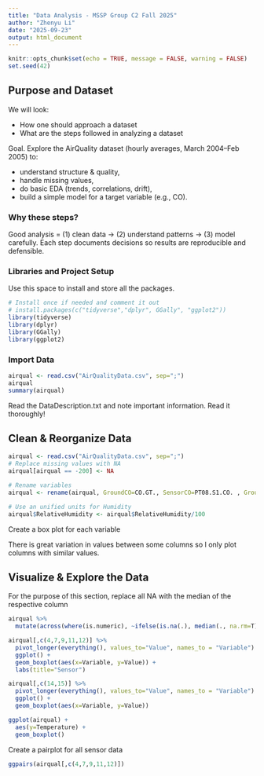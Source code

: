 ```yaml
---
title: "Data Analysis - MSSP Group C2 Fall 2025"
author: "Zhenyu Li"
date: "2025-09-23"
output: html_document
---
```


```r
knitr::opts_chunk$set(echo = TRUE, message = FALSE, warning = FALSE)
set.seed(42)
```

## Purpose and Dataset

We will look:

-   How one should approach a dataset
-   What are the steps followed in analyzing a dataset

Goal. Explore the AirQuality dataset (hourly averages, March 2004–Feb 2005) to:

-   understand structure & quality,
-   handle missing values,
-   do basic EDA (trends, correlations, drift),
-   build a simple model for a target variable (e.g., CO).

### Why these steps?

Good analysis = (1) clean data → (2) understand patterns → (3) model carefully. Each step documents decisions so results are reproducible and defensible.

### Libraries and Project Setup

Use this space to install and store all the packages.

```r
# Install once if needed and comment it out
# install.packages(c("tidyverse","dplyr", GGally", "ggplot2"))
library(tidyverse)
library(dplyr)
library(GGally) 
library(ggplot2)
```

### Import Data

```r
airqual <- read.csv("AirQualityData.csv", sep=";")
airqual
summary(airqual)
```

Read the DataDescription.txt and note important information. Read it thoroughly!

## Clean & Reorganize Data

```r
airqual <- read.csv("AirQualityData.csv", sep=";")
# Replace missing values with NA
airqual[airqual == -200] <- NA

# Rename variables
airqual <- rename(airqual, GroundCO=CO.GT., SensorCO=PT08.S1.CO. , GroundNMHC=NMHC.GT., GroundC6H6=C6H6.GT., SensorNMHC=PT08.S2.NMHC., GroundNOx=NOx.GT., SensorNOx=PT08.S3.NOx., GroundNO2=NO2.GT., SensorNO2=PT08.S4.NO2., SensorO3=PT08.S5.O3.)

# Use an unified units for Humidity
airqual$RelativeHumidity <- airqual$RelativeHumidity/100
```

Create a box plot for each variable

There is great variation in values between some columns so I only plot columns with similar values.

## Visualize & Explore the Data

For the purpose of this section, replace all NA with the median of the respective column

```r
airqual %>% 
  mutate(across(where(is.numeric), ~ifelse(is.na(.), median(., na.rm=T),.)))
```

```r
airqual[,c(4,7,9,11,12)] %>% 
  pivot_longer(everything(), values_to="Value", names_to = "Variable") %>%
  ggplot() +
  geom_boxplot(aes(x=Variable, y=Value)) +
  labs(title="Sensor")
```

```r
airqual[,c(14,15)] %>% 
  pivot_longer(everything(), values_to="Value", names_to = "Variable") %>%
  ggplot() +
  geom_boxplot(aes(x=Variable, y=Value))
```

```r
ggplot(airqual) +
  aes(y=Temperature) +
  geom_boxplot()

```

Create a pairplot for all sensor data

```r
ggpairs(airqual[,c(4,7,9,11,12)])
```
